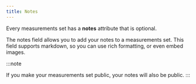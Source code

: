 ```yaml
---
title: Notes
---
```


Every measurements set has a **notes** attribute that is optional.

The notes field allows you to add your notes to a measurements set. 
This field supports markdown, so you can use rich formatting, or even embed images.

:::note

If you make your measurements set public, your notes will also be public.
:::
